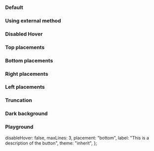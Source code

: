 
<Meta of={IcTooltipStories} />

<Description markdown={readme} />

### Default

<Canvas>
  <Story of={IcTooltipStories.Default} />
</Canvas>

### Using external method

<Canvas>
  <Story of={IcTooltipStories.UsingExternalMethod} />
</Canvas>

### Disabled Hover

<Canvas>
  <Story of={IcTooltipStories.DisabledHover} />
</Canvas>

### Top placements

<Canvas>
  <Story of={IcTooltipStories.TopPlacements} />
</Canvas>

### Bottom placements

<Canvas>
  <Story of={IcTooltipStories.BottomPlacements} />
</Canvas>

### Right placements

<Canvas>
  <Story of={IcTooltipStories.RightPlacements} />
</Canvas>

### Left placements

<Canvas>
  <Story of={IcTooltipStories.LeftPlacements} />
</Canvas>

### Truncation

<Canvas>
  <Story of={IcTooltipStories.Truncation} />
</Canvas>

### Dark background

<Canvas>
  <Story of={IcTooltipStories.DarkBackground} />
</Canvas>

### Playground

  disableHover: false,
  maxLines: 3,
  placement: "bottom",
  label: "This is a description of the button",
  theme: "inherit",
};

<Canvas>
  <Story of={IcTooltipStories.Playground} />
</Canvas>
